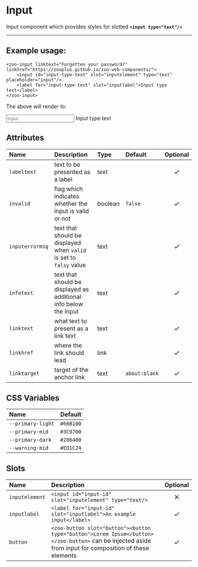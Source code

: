 # Input

Input component which provides styles for slotted **`<input type="text"/>`**

***

## Example usage:
	<zoo-input linktext="Forgotten your password?" linkhref="https://zooplus.github.io/zoo-web-components/">
		<input id="input-type-text" slot="inputelement" type="text" placeholder="input"/>
		<label for="input-type-text" slot="inputlabel">Input type text</label>
	</zoo-input>

The above will render to:

<zoo-input linktext="Forgotten your password?" linkhref="https://zooplus.github.io/zoo-web-components/">
	<input id="input-type-text" slot="inputelement" type="text" placeholder="input"/>
	<label for="input-type-text" slot="inputlabel">Input type text</label>
</zoo-input>

## Attributes
|     **Name**    |           **Description**                                          | **Type** | **Default** | **Optional** | 
| :------------- | :-----------------------------------------------------------------|:--------|:-----------|:-----------:|
| `labeltext`     | text to be presented as a label                                    | text     |             |   <svg viewBox="0 0 24 24" width="18" height="18"><path d="M9 16.2L4.8 12l-1.4 1.4L9 19 21 7l-1.4-1.4L9 16.2z"/></svg>
| `invalid`       | flag which indicates whether the input is valid or not             | boolean  |   `false`   |   <svg viewBox="0 0 24 24" width="18" height="18"><path d="M9 16.2L4.8 12l-1.4 1.4L9 19 21 7l-1.4-1.4L9 16.2z"/></svg>
|`inputerrormsg`  | text that should be displayed when `valid` is set to `falsy` value | text     |             |   <svg viewBox="0 0 24 24" width="18" height="18"><path d="M9 16.2L4.8 12l-1.4 1.4L9 19 21 7l-1.4-1.4L9 16.2z"/></svg>
|   `infotext`    | text that should be displayed as additional info below the input   | text     |             |   <svg viewBox="0 0 24 24" width="18" height="18"><path d="M9 16.2L4.8 12l-1.4 1.4L9 19 21 7l-1.4-1.4L9 16.2z"/></svg>
|   `linktext`    | what text to present as a link text                                | text     |             |   <svg viewBox="0 0 24 24" width="18" height="18"><path d="M9 16.2L4.8 12l-1.4 1.4L9 19 21 7l-1.4-1.4L9 16.2z"/></svg>
|   `linkhref`    | where the link should lead                                         | link     |             |   <svg viewBox="0 0 24 24" width="18" height="18"><path d="M9 16.2L4.8 12l-1.4 1.4L9 19 21 7l-1.4-1.4L9 16.2z"/></svg>
|   `linktarget`  | target of the anchor link                                          | text     |`about:blank`|   <svg viewBox="0 0 24 24" width="18" height="18"><path d="M9 16.2L4.8 12l-1.4 1.4L9 19 21 7l-1.4-1.4L9 16.2z"/></svg>
## CSS Variables
|        **Name**        |   **Default**  |
| :-------------------- |:--------------:|
| `--primary-light`      |    `#66B100`   |
| `--primary-mid`        |    `#3C9700`   |
| `--primary-dark`       |    `#286400`   |
| `--warning-mid`        |    `#ED1C24`   |
## Slots
|      **Name**    |           **Description**          | **Optional** | 
| :-------------- | :---------------------------------|:-----------:|
| `inputelement`   | `<input id="input-id" slot="inputelement" type="text/>`| <svg viewBox="0 0 24 24" width="18" height="18"><path d="M19 6.4L17.6 5 12 10.6 6.4 5 5 6.4l5.6 5.6L5 17.6 6.4 19l5.6-5.6 5.6 5.6 1.4-1.4-5.6-5.6z"/></svg>
| `inputlabel`     | `<label for="input-id" slot="inputlabel">An example input</label>`| <svg viewBox="0 0 24 24" width="18" height="18"><path d="M9 16.2L4.8 12l-1.4 1.4L9 19 21 7l-1.4-1.4L9 16.2z"/></svg>
| `button`         | `<zoo-button slot="button"><button type="button">Lorem Ipsum</button></zoo-button>` can be injected aside from input for composition of these elements | <svg viewBox="0 0 24 24" width="18" height="18"><path d="M9 16.2L4.8 12l-1.4 1.4L9 19 21 7l-1.4-1.4L9 16.2z"/></svg>
